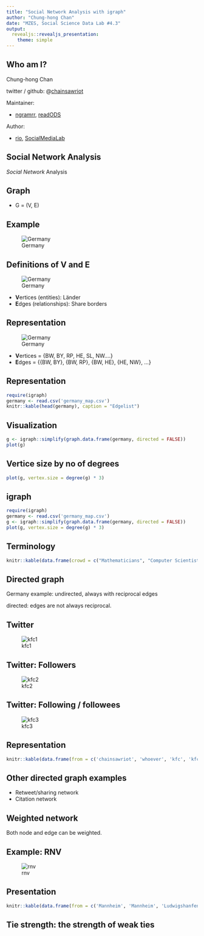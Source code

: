 ```yaml
---
title: "Social Network Analysis with igraph"
author: "Chung-hong Chan"
date: "MZES, Social Science Data Lab #4.3"
output: 
  revealjs::revealjs_presentation:
    theme: simple
---
```

## Who am I?

Chung-hong Chan

twitter / github: @[chainsawriot](https://github.com/chainsawriot) 

Maintainer:

- [ngramrr](https://cran.r-project.org/web/packages/ngramrr/index.html), [readODS](https://cran.r-project.org/web/packages/readODS/index.html)

Author:

- [rio](https://cran.r-project.org/web/packages/rio/), [SocialMediaLab](https://cran.r-project.org/web/packages/SocialMediaLab/)

## Social Network Analysis

*Social Network* Analysis

## Graph

- G = (V, E)

## Example

![Germany](map_coloring_germany.png)

## Definitions of V and E

![Germany](map_coloring_germany.png)

- **V**ertices (entities): Länder
- **E**dges (relationships): Share borders

## Representation

![Germany](map_coloring_germany.png)

- **V**ertices = {BW, BY, RP, HE, SL, NW....}
- **E**dges = {{BW, BY}, {BW, RP}, {BW, HE}, {HE, NW}, ...}

## Representation

```r
require(igraph)
germany <- read.csv('germany_map.csv')
knitr::kable(head(germany), caption = "Edgelist")
```

## Visualization

```r
g <- igraph::simplify(graph.data.frame(germany, directed = FALSE))
plot(g)
```

## Vertice size by no of degrees

```r
plot(g, vertex.size = degree(g) * 3)
```

## igraph

```r
require(igraph)
germany <- read.csv('germany_map.csv')
g <- igraph::simplify(graph.data.frame(germany, directed = FALSE))
plot(g, vertex.size = degree(g) * 3)
```

## Terminology

```r
knitr::kable(data.frame(crowd = c("Mathematicians", "Computer Scientists", "Social Scientists", "Most People (me included)", "Some People"), V = c("Vertices", "Nodes", "Actors", "Nodes", "Points"), E = c("Edges", "Arcs, Edges", "Ties", "Edges", "Lines")))
```

## Directed graph

Germany example: undirected, always with reciprocal edges

directed: edges are not always reciprocal.

## Twitter

![kfc1](kfc1.jpg)

## Twitter: Followers

![kfc2](kfc2.jpg)

## Twitter: Following / followees

![kfc3](kfc3.jpg)

## Representation

```r
knitr::kable(data.frame(from = c('chainsawriot', 'whoever', 'kfc', 'kfc', 'kfc', 'kfc', 'kfc'), to = c('kfc', 'kfc', 'gerihalliwell', 'officialmelb','emmabunton','melaniecmusic','victoriabeckham')), caption = "Edgelist")
```

## Other directed graph examples

- Retweet/sharing network
- Citation network

## Weighted network

Both node and edge can be weighted.

## Example: RNV

![rnv](rnv.png)

## Presentation

```r
knitr::kable(data.frame(from = c('Mannheim', 'Mannheim', 'Ludwigshanfen'), to = c('Ludwigshanfen', 'Heidelberg', 'Heidelberg'), value = c(1, 3, 4)), caption = "Edgelist")
```

## Tie strength: the strength of weak ties




